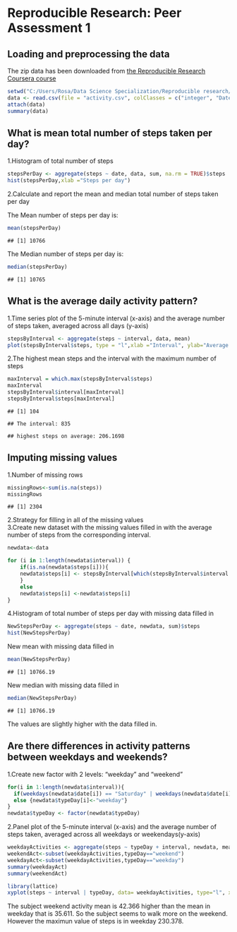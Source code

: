 # Reproducible Research: Peer Assessment 1


## Loading and preprocessing the data
The zip data has been downloaded from [the Reproducible Research Coursera course][data]

[data]: https://d396qusza40orc.cloudfront.net/repdata%2Fdata%2Factivity.zip

```r
setwd("C:/Users/Rosa/Data Science Specialization/Reproducible research/peer_ass1/repdata_data_activity")
data <- read.csv(file = "activity.csv", colClasses = c("integer", "Date", "integer"))
attach(data)
summary(data)
```

## What is mean total number of steps taken per day?
1.Histogram of total number of steps

```r
stepsPerDay <- aggregate(steps ~ date, data, sum, na.rm = TRUE)$steps
hist(stepsPerDay,xlab ="Steps per day")
```

2.Calculate and report the mean and median total number of steps taken per day

The Mean number of steps per day is:

```r
mean(stepsPerDay)
```

```
## [1] 10766
```


The Median number of steps per day is:

```r
median(stepsPerDay)
```
```
## [1] 10765
```


## What is the average daily activity pattern?
1.Time series plot of the 5-minute interval (x-axis) and the average number of steps taken, averaged across all days (y-axis)
```r
stepsByInterval <- aggregate(steps ~ interval, data, mean)
plot(stepsByInterval$steps, type = "l",xlab ="Interval", ylab="Average daily steps")
```

2.The highest mean steps and the interval with the maximum number of steps

```r
maxInterval = which.max(stepsByInterval$steps)
maxInterval
stepsByInterval$interval[maxInterval]
stepsByInterval$steps[maxInterval]
```

```
## [1] 104
```

```
## The interval: 835
```
```
## highest steps on average: 206.1698
```

## Imputing missing values

1.Number of missing rows

```r
missingRows<-sum(is.na(steps))
missingRows
```
```
## [1] 2304
```

2.Strategy for filling in all of the missing values  
3.Create new dataset with the missing values filled in with the average number of steps from the corresponding interval. 

```r
newdata<-data

for (i in 1:length(newdata$interval)) {
    if(is.na(newdata$steps[i])){
    newdata$steps[i] <- stepsByInterval[which(stepsByInterval$interval == newdata$interval[i]), ]$steps
    }
    else
    newdata$steps[i] <-newdata$steps[i]
}
```
4.Histogram of total number of steps per day with missing data filled in

```r
NewStepsPerDay <- aggregate(steps ~ date, newdata, sum)$steps
hist(NewStepsPerDay)
```

New mean with missing data filled in

```r
mean(NewStepsPerDay)
```
```
## [1] 10766.19
```

New median with missing data filled in

```r
median(NewStepsPerDay)
```
```
## [1] 10766.19
```

The values are slightly higher with the data filled in.


## Are there differences in activity patterns between weekdays and weekends?
1.Create new factor with 2 levels: "weekday" and "weekend"
```r
for(i in 1:length(newdata$interval)){
  if(weekdays(newdata$date[i]) == "Saturday" | weekdays(newdata$date[i]) == "Sunday" ){newdata$typeDay[i]<-"weekend"}
  else {newdata$typeDay[i]<-"weekday"}
}
newdata$typeDay <- factor(newdata$typeDay)
```

2.Panel plot of the 5-minute interval (x-axis) and the average number of steps taken, averaged across all weekdays or weekendays(y-axis)


```r
weekdayActivities <- aggregate(steps ~ typeDay + interval, newdata, mean)
weekendAct<-subset(weekdayActivities,typeDay=="weekend")
weekdayAct<-subset(weekdayActivities,typeDay=="weekday")
summary(weekdayAct)
summary(weekendAct)

library(lattice)
xyplot(steps ~ interval | typeDay, data= weekdayActivities, type="l", xlab ="Interval", ylab="Average number of steps", main= "Activity weekdays vs weekends")
```

The subject weekend activity mean is 42.366 higher than the mean in weekday that is 35.611. So the subject seems to walk more on the weekend. However the maximun value of steps is in weekday 230.378. 

